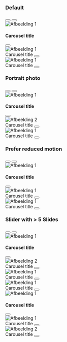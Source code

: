 
<Meta title="CSS/Page Elements/Inline Carousel" />

### Default

<Canvas>
  <Story name="Default Carousel">
    <Notification />
    <div className="denhaag-storybook-page-container">
      <div className="denhaag-inline-carousel">
        <div className="denhaag-inline-carousel__pagination"></div>
        <button
          aria-label="Previous slide"
          className="denhaag-inline-carousel__arrows denhaag-inline-carousel__prev-slide"
        >
          <PrevSlideIcon />
        </button>
        <button aria-label="Next slide" className="denhaag-inline-carousel__arrows denhaag-inline-carousel__next-slide">
          <NextSlideIcon />
        </button>
        <div className="swiper-wrapper">
          <div className="denhaag-inline-carousel__slide swiper-slide">
            <div className="denhaag-inline-carousel__slide-image">
              <img
                alt="Afbeelding 1"
                src="https://images.unsplash.com/photo-1586174035695-35ab9e19215c?ixlib=rb-4.0.3&ixid=M3wxMjA3fDB8MHxwaG90by1wYWdlfHx8fGVufDB8fHx8fA%3D%3D&auto=format&fit=crop&w=2030&q=80"
              />
            </div>
            <div className="denhaag-inline-carousel__content">
              <h4 className="denhaag-inline-carousel__content-caption">Carousel title</h4>
              <button aria-label="Download slide image" className="denhaag-inline-carousel__content-download">
                <DownloadIcon />
              </button>
            </div>
          </div>
          <div className="denhaag-inline-carousel__slide swiper-slide">
            <div className="denhaag-inline-carousel__slide-image">
              <img
                alt="Afbeelding 1"
                src="https://images.unsplash.com/photo-1551039495-a95308f3f6b4?ixlib=rb-4.0.3&ixid=M3wxMjA3fDB8MHxwaG90by1wYWdlfHx8fGVufDB8fHx8fA%3D%3D&auto=format&fit=crop&w=1740&q=80"
              />
            </div>
            <div className="denhaag-inline-carousel__content">
              <span className="denhaag-inline-carousel__content-caption">Carousel title</span>
              <button aria-label="Download slide image" className="denhaag-inline-carousel__content-download">
                <DownloadIcon />
              </button>
            </div>
          </div>
          <div className="denhaag-inline-carousel__slide swiper-slide">
            <div className="denhaag-inline-carousel__slide-image">
              <img
                alt="Afbeelding 1"
                src="https://plus.unsplash.com/premium_photo-1661957925180-dfcf3737a617?ixlib=rb-4.0.3&ixid=M3wxMjA3fDB8MHxwaG90by1wYWdlfHx8fGVufDB8fHx8fA%3D%3D&auto=format&fit=crop&w=1742&q=80"
              />
            </div>
            <div className="denhaag-inline-carousel__content">
              <span className="denhaag-inline-carousel__content-caption">Carousel title</span>
              <button aria-label="Download slide image" className="denhaag-inline-carousel__content-download">
                <DownloadIcon />
              </button>
            </div>
          </div>
        </div>
      </div>
    </div>
  </Story>
</Canvas>

### Portrait photo

<Canvas>
  <Story name="Portrait Photos">
    <Notification />
    <div className="denhaag-storybook-page-container">
      <div className="denhaag-inline-carousel">
        <div className="denhaag-inline-carousel__pagination"></div>
        <button
          aria-label="Previous slide"
          className="denhaag-inline-carousel__arrows denhaag-inline-carousel__prev-slide"
        >
          <PrevSlideIcon />
        </button>
        <button aria-label="Next slide" className="denhaag-inline-carousel__arrows denhaag-inline-carousel__next-slide">
          <NextSlideIcon />
        </button>
        <div className="swiper-wrapper">
          <div className="denhaag-inline-carousel__slide swiper-slide">
            <div className="denhaag-inline-carousel__slide-image denhaag-inline-carousel__slide-image--portrait">
              <img
                alt="Afbeelding 1"
                src="https://images.unsplash.com/photo-1553589703-43ef53bb6f6f?ixlib=rb-4.0.3&ixid=M3wxMjA3fDB8MHxwaG90by1wYWdlfHx8fGVufDB8fHx8fA%3D%3D&auto=format&fit=crop&w=687&q=80"
              />
            </div>
            <div className="denhaag-inline-carousel__content">
              <h4 className="denhaag-inline-carousel__content-caption">Carousel title</h4>
              <button aria-label="Download slide image" className="denhaag-inline-carousel__content-download">
                <DownloadIcon />
              </button>
            </div>
          </div>
          <div className="denhaag-inline-carousel__slide swiper-slide">
            <div className="denhaag-inline-carousel__slide-image denhaag-inline-carousel__slide-image--portrait">
              <img
                alt="Afbeelding 2"
                src="https://images.unsplash.com/photo-1602444836551-2f74d1fd0d04?ixlib=rb-4.0.3&ixid=M3wxMjA3fDB8MHxwaG90by1wYWdlfHx8fGVufDB8fHx8fA%3D%3D&auto=format&fit=crop&w=687&q=80"
              />
            </div>
            <div className="denhaag-inline-carousel__content">
              <span className="denhaag-inline-carousel__content-caption">Carousel title</span>
              <button aria-label="Download slide image" className="denhaag-inline-carousel__content-download">
                <DownloadIcon />
              </button>
            </div>
          </div>
          <div className="denhaag-inline-carousel__slide swiper-slide">
            <div className="denhaag-inline-carousel__slide-image">
              <img
                alt="Afbeelding 1"
                src="https://plus.unsplash.com/premium_photo-1661957925180-dfcf3737a617?ixlib=rb-4.0.3&ixid=M3wxMjA3fDB8MHxwaG90by1wYWdlfHx8fGVufDB8fHx8fA%3D%3D&auto=format&fit=crop&w=1742&q=80"
              />
            </div>
            <div className="denhaag-inline-carousel__content">
              <span className="denhaag-inline-carousel__content-caption">Carousel title</span>
              <button aria-label="Download slide image" className="denhaag-inline-carousel__content-download">
                <DownloadIcon />
              </button>
            </div>
          </div>
        </div>
      </div>
    </div>
  </Story>
</Canvas>

### Prefer reduced motion

<Canvas>
  <Story name="Prefer Reduced Motion">
    <Notification />
    <div className="denhaag-storybook-page-container">
      <div className="denhaag-inline-carousel denhaag-inline-carousel--prefers-reduced-motion">
        <div className="denhaag-inline-carousel__pagination"></div>
        <button
          aria-label="Previous slide"
          className="denhaag-inline-carousel__arrows denhaag-inline-carousel__prev-slide"
        >
          <PrevSlideIcon />
        </button>
        <button aria-label="Next slide" className="denhaag-inline-carousel__arrows denhaag-inline-carousel__next-slide">
          <NextSlideIcon />
        </button>
        <div className="swiper-wrapper">
          <div className="denhaag-inline-carousel__slide swiper-slide">
            <div className="denhaag-inline-carousel__slide-image">
              <img
                alt="Afbeelding 1"
                src="https://images.unsplash.com/photo-1586174035695-35ab9e19215c?ixlib=rb-4.0.3&ixid=M3wxMjA3fDB8MHxwaG90by1wYWdlfHx8fGVufDB8fHx8fA%3D%3D&auto=format&fit=crop&w=2030&q=80"
              />
            </div>
            <div className="denhaag-inline-carousel__content">
              <h4 className="denhaag-inline-carousel__content-caption">Carousel title</h4>
              <button aria-label="Download slide image" className="denhaag-inline-carousel__content-download">
                <DownloadIcon />
              </button>
            </div>
          </div>
          <div className="denhaag-inline-carousel__slide swiper-slide">
            <div className="denhaag-inline-carousel__slide-image">
              <img
                alt="Afbeelding 1"
                src="https://images.unsplash.com/photo-1551039495-a95308f3f6b4?ixlib=rb-4.0.3&ixid=M3wxMjA3fDB8MHxwaG90by1wYWdlfHx8fGVufDB8fHx8fA%3D%3D&auto=format&fit=crop&w=1740&q=80"
              />
            </div>
            <div className="denhaag-inline-carousel__content">
              <span className="denhaag-inline-carousel__content-caption">Carousel title</span>
              <button aria-label="Download slide image" className="denhaag-inline-carousel__content-download">
                <DownloadIcon />
              </button>
            </div>
          </div>
          <div className="denhaag-inline-carousel__slide swiper-slide">
            <div className="denhaag-inline-carousel__slide-image">
              <img
                alt="Afbeelding 1"
                src="https://plus.unsplash.com/premium_photo-1661957925180-dfcf3737a617?ixlib=rb-4.0.3&ixid=M3wxMjA3fDB8MHxwaG90by1wYWdlfHx8fGVufDB8fHx8fA%3D%3D&auto=format&fit=crop&w=1742&q=80"
              />
            </div>
            <div className="denhaag-inline-carousel__content">
              <span className="denhaag-inline-carousel__content-caption">Carousel title</span>
              <button aria-label="Download slide image" className="denhaag-inline-carousel__content-download">
                <DownloadIcon />
              </button>
            </div>
          </div>
        </div>
      </div>
    </div>
  </Story>
</Canvas>

### Slider with > 5 Slides

<Canvas>
  <Story name="Slider with > 5 Slides">
    <Notification />
    <div className="denhaag-storybook-page-container">
      <div className="denhaag-inline-carousel">
        <div className="denhaag-inline-carousel__pagination"></div>
        <button
          aria-label="Previous slide"
          className="denhaag-inline-carousel__arrows denhaag-inline-carousel__prev-slide"
        >
          <PrevSlideIcon />
        </button>
        <button aria-label="Next slide" className="denhaag-inline-carousel__arrows denhaag-inline-carousel__next-slide">
          <NextSlideIcon />
        </button>
        <div className="swiper-wrapper">
          <div className="denhaag-inline-carousel__slide swiper-slide">
            <div className="denhaag-inline-carousel__slide-image denhaag-inline-carousel__slide-image--portrait">
              <img
                alt="Afbeelding 1"
                src="https://images.unsplash.com/photo-1553589703-43ef53bb6f6f?ixlib=rb-4.0.3&ixid=M3wxMjA3fDB8MHxwaG90by1wYWdlfHx8fGVufDB8fHx8fA%3D%3D&auto=format&fit=crop&w=687&q=80"
              />
            </div>
            <div className="denhaag-inline-carousel__content">
              <h4 className="denhaag-inline-carousel__content-caption">Carousel title</h4>
              <button aria-label="Download slide image" className="denhaag-inline-carousel__content-download">
                <DownloadIcon />
              </button>
            </div>
          </div>
          <div className="denhaag-inline-carousel__slide swiper-slide">
            <div className="denhaag-inline-carousel__slide-image denhaag-inline-carousel__slide-image--portrait">
              <img
                alt="Afbeelding 2"
                src="https://images.unsplash.com/photo-1602444836551-2f74d1fd0d04?ixlib=rb-4.0.3&ixid=M3wxMjA3fDB8MHxwaG90by1wYWdlfHx8fGVufDB8fHx8fA%3D%3D&auto=format&fit=crop&w=687&q=80"
              />
            </div>
            <div className="denhaag-inline-carousel__content">
              <span className="denhaag-inline-carousel__content-caption">Carousel title</span>
              <button aria-label="Download slide image" className="denhaag-inline-carousel__content-download">
                <DownloadIcon />
              </button>
            </div>
          </div>
          <div className="denhaag-inline-carousel__slide swiper-slide">
            <div className="denhaag-inline-carousel__slide-image">
              <img
                alt="Afbeelding 1"
                src="https://plus.unsplash.com/premium_photo-1661957925180-dfcf3737a617?ixlib=rb-4.0.3&ixid=M3wxMjA3fDB8MHxwaG90by1wYWdlfHx8fGVufDB8fHx8fA%3D%3D&auto=format&fit=crop&w=1742&q=80"
              />
            </div>
            <div className="denhaag-inline-carousel__content">
              <span className="denhaag-inline-carousel__content-caption">Carousel title</span>
              <button aria-label="Download slide image" className="denhaag-inline-carousel__content-download">
                <DownloadIcon />
              </button>
            </div>
          </div>
          <div className="denhaag-inline-carousel__slide swiper-slide">
            <div className="denhaag-inline-carousel__slide-image">
              <img
                alt="Afbeelding 1"
                src="https://plus.unsplash.com/premium_photo-1661957925180-dfcf3737a617?ixlib=rb-4.0.3&ixid=M3wxMjA3fDB8MHxwaG90by1wYWdlfHx8fGVufDB8fHx8fA%3D%3D&auto=format&fit=crop&w=1742&q=80"
              />
            </div>
            <div className="denhaag-inline-carousel__content">
              <span className="denhaag-inline-carousel__content-caption">Carousel title</span>
              <button aria-label="Download slide image" className="denhaag-inline-carousel__content-download">
                <DownloadIcon />
              </button>
            </div>
          </div>
          <div className="denhaag-inline-carousel__slide swiper-slide">
            <div className="denhaag-inline-carousel__slide-image">
              <img
                alt="Afbeelding 1"
                src="https://images.unsplash.com/photo-1586174035695-35ab9e19215c?ixlib=rb-4.0.3&ixid=M3wxMjA3fDB8MHxwaG90by1wYWdlfHx8fGVufDB8fHx8fA%3D%3D&auto=format&fit=crop&w=2030&q=80"
              />
            </div>
            <div className="denhaag-inline-carousel__content">
              <h4 className="denhaag-inline-carousel__content-caption">Carousel title</h4>
              <button aria-label="Download slide image" className="denhaag-inline-carousel__content-download">
                <DownloadIcon />
              </button>
            </div>
          </div>
          <div className="denhaag-inline-carousel__slide swiper-slide">
            <div className="denhaag-inline-carousel__slide-image">
              <img
                alt="Afbeelding 1"
                src="https://images.unsplash.com/photo-1551039495-a95308f3f6b4?ixlib=rb-4.0.3&ixid=M3wxMjA3fDB8MHxwaG90by1wYWdlfHx8fGVufDB8fHx8fA%3D%3D&auto=format&fit=crop&w=1740&q=80"
              />
            </div>
            <div className="denhaag-inline-carousel__content">
              <span className="denhaag-inline-carousel__content-caption">Carousel title</span>
              <button aria-label="Download slide image" className="denhaag-inline-carousel__content-download">
                <DownloadIcon />
              </button>
            </div>
          </div>
          <div className="denhaag-inline-carousel__slide swiper-slide">
            <div className="denhaag-inline-carousel__slide-image denhaag-inline-carousel__slide-image--portrait">
              <img
                alt="Afbeelding 2"
                src="https://images.unsplash.com/photo-1602444836551-2f74d1fd0d04?ixlib=rb-4.0.3&ixid=M3wxMjA3fDB8MHxwaG90by1wYWdlfHx8fGVufDB8fHx8fA%3D%3D&auto=format&fit=crop&w=687&q=80"
              />
            </div>
            <div className="denhaag-inline-carousel__content">
              <span className="denhaag-inline-carousel__content-caption">Carousel title</span>
              <button aria-label="Download slide image" className="denhaag-inline-carousel__content-download">
                <DownloadIcon />
              </button>
            </div>
          </div>
        </div>
      </div>
    </div>
  </Story>
</Canvas>
